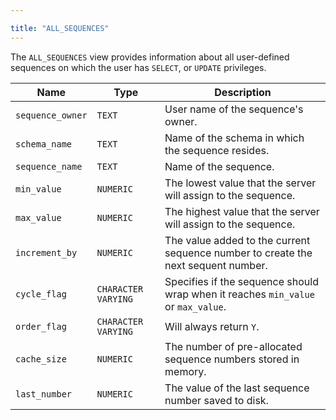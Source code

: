 ---

title: "ALL_SEQUENCES"
---

<div id="all_sequences" class="registered_link"></div>

The `ALL_SEQUENCES` view provides information about all user-defined sequences on which the user has `SELECT`, or `UPDATE` privileges.

| Name             | Type                | Description                                                  |
| ---------------- | ------------------- | ------------------------------------------------------------ |
| `sequence_owner` | `TEXT`              | User name of the sequence's owner.                           |
| `schema_name`    | `TEXT`              | Name of the schema in which the sequence resides.            |
| `sequence_name`  | `TEXT`              | Name of the sequence.                                        |
| `min_value`      | `NUMERIC`           | The lowest value that the server will assign to the sequence. |
| `max_value`      | `NUMERIC`           | The highest value that the server will assign to the sequence. |
| `increment_by`   | `NUMERIC`           | The value added to the current sequence number to create the next sequent number. |
| `cycle_flag`     | `CHARACTER VARYING` | Specifies if the sequence should wrap when it reaches `min_value` or `max_value`. |
| `order_flag`     | `CHARACTER VARYING` | Will always return `Y`.                                      |
| `cache_size`     | `NUMERIC`           | The number of pre-allocated sequence numbers stored in memory. |
| `last_number`    | `NUMERIC`           | The value of the last sequence number saved to disk.         |
